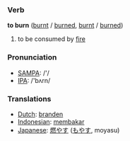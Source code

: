 === Verb ===

'''to burn''' ([[burnt]] / [[burned]], [[burnt]] / [[burned]])

# to be consumed by [[fire]]

=== Pronunciation ===
*[[w:SAMPA|SAMPA]]: /'/
*[[w:IPA|IPA]]: /'bʌrn/

=== Translations ===
*[[Dutch]]: [[branden]]
*[[Indonesian]]: [[bakar|membakar]]
*[[Japanese]]: [[燃やす]] ([[もやす]], moyasu)